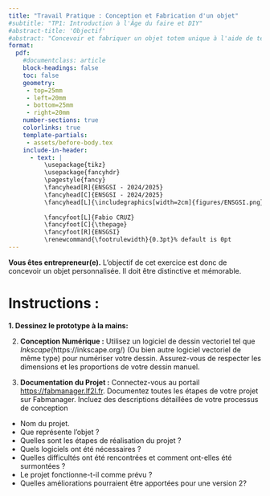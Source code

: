 ```yaml
---
title: "Travail Pratique : Conception et Fabrication d'un objet"
#subtitle: "TP1: Introduction à l'Âge du faire et DIY"
#abstract-title: 'Objectif'
#abstract: "Concevoir et fabriquer un objet totem unique à l'aide de techniques de dessin à la main et de conception assistée par ordinateur, puis fabriquer un moule à l'aide de la découpe laser pour être utilisé avec la machine Holipresse."
format:
  pdf:
    #documentclass: article
    block-headings: false
    toc: false 
    geometry:
     - top=25mm
     - left=20mm
     - bottom=25mm
     - right=20mm     
    number-sections: true
    colorlinks: true  
    template-partials: 
     - assets/before-body.tex      
    include-in-header:    
      - text: |
          \usepackage{tikz}
          \usepackage{fancyhdr}
          \pagestyle{fancy}          
          \fancyhead[R]{ENSGSI - 2024/2025}
          \fancyhead[C]{ENSGSI - 2024/2025}
          \fancyhead[L]{\includegraphics[width=2cm]{figures/ENSGSI.png}}
          
          \fancyfoot[L]{Fabio CRUZ}
          \fancyfoot[C]{\thepage}
          \fancyfoot[R]{ENSGSI}
          \renewcommand{\footrulewidth}{0.3pt}% default is 0pt
---
```



\thispagestyle{fancy}


::: {.callout-tip title="Objectif"}
**Vous êtes entrepreneur(e).** L'objectif de cet exercice est donc de concevoir un objet personnalisée.
Il doit être distinctive et mémorable.
:::

# Instructions :

**1. Dessinez le prototype à la mains:** 

\begin{center}
\begin{tikzpicture}
\draw (0,0) rectangle (10,10) node[pos=.5] {};
\end{tikzpicture}
\end{center}


2. **Conception Numérique :** Utilisez un logiciel de dessin vectoriel tel que *Inkscape*(https://inkscape.org/) (Ou bien autre logiciel vectoriel de même type) pour numériser votre dessin. Assurez-vous de respecter les dimensions et les proportions de votre dessin manuel.

3. **Documentation du Projet :** Connectez-vous au portail [https://fabmanager.lf2l.fr](https://fabmanager.lf2l.fr). Documentez toutes les étapes de votre projet sur Fabmanager. Incluez des descriptions détaillées de votre processus de conception
  - Nom du projet.
  - Que représente l'objet ?
  - Quelles sont les étapes de réalisation du projet ?
  - Quels logiciels ont été nécessaires  ?
  - Quelles difficultés ont été rencontrées et comment ont-elles été surmontées ?
  - Le projet fonctionne-t-il comme prévu ?
  - Quelles améliorations pourraient être apportées pour une version 2?


